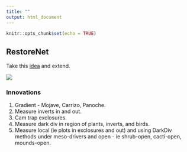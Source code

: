 ```yaml
---
title: ""
output: html_document
---
```


```r
knitr::opts_chunk$set(echo = TRUE)
```

## RestoreNet

Take this [idea](https://www.usgs.gov/centers/sbsc/science/restorenet-distributed-field-trial-network-dryland-restoration?qt-science_center_objects=0#qt-science_center_objects) and extend.

![](./methods/design.png)  

### Innovations
1. Gradient - Mojave, Carrizo, Panoche.  
2. Measure inverts in and out.  
3. Cam trap exclosures.  
4. Measure dark div in region of plants, inverts, and birds.  
5. Measure local (ie plots in exclosures and out) and using DarkDiv methods under meso-drivers and open - ie shrub-open, cacti-open, mounds-open.  


